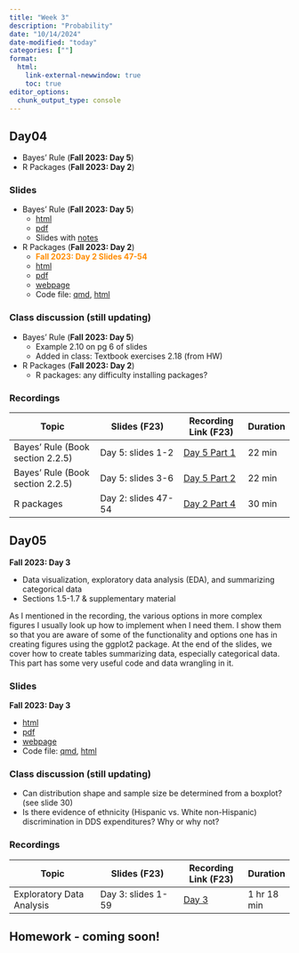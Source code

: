 ```yaml
---
title: "Week 3"
description: "Probability"
date: "10/14/2024"
date-modified: "today"
categories: [""]
format: 
  html:
    link-external-newwindow: true
    toc: true
editor_options: 
  chunk_output_type: console
---
```




## Day04    

* Bayes' Rule (__Fall 2023: Day 5__)
* R Packages (__Fall 2023: Day 2__)

### Slides


* Bayes' Rule (__Fall 2023: Day 5__)
    * [html](../slides/Day05_bsta511.qmd)
    * [pdf](../LaTeX_slides/Day05_bsta511.pdf)
    * Slides with [notes](https://drive.google.com/file/d/1Is2JXTYLhp6e6Ia4dBF9SunrVgZhRkXQ/view?usp=sharing)
* R Packages (__Fall 2023: Day 2__)
    * __[Fall 2023: Day 2 Slides 47-54]{style="color:darkorange"}__
    * [html](../slides/Day02_bsta511.qmd) 
    * [pdf](https://drive.google.com/file/d/1I59wEibQe1sXi5urIkYEv-lW1NHU6zzC/view?usp=sharing)
    * [webpage](../slides_md/Day02_bsta511_md.qmd)
    * Code file: [qmd](https://github.com/niederhausen/BSTA_511_F24/blob/main/slides_code/Day02_bsta511_code.qmd), [html](../slides_code/Day02_bsta511_code.qmd)
    

### Class discussion (still updating)

<!-- [Class discussion Google doc link](https://docs.google.com/document/d/1m_sOZWZHlnL89N60RyfdFG6wphcEpofLevd2kMc1wYc/edit?usp=sharing) -->

* Bayes' Rule (__Fall 2023: Day 5__)
    * Example 2.10 on pg 6 of slides
    * Added in class: Textbook exercises 2.18 (from HW)

* R Packages (__Fall 2023: Day 2__)
    * R packages: any difficulty installing packages?


### Recordings

| Topic | Slides (F23) | Recording Link (F23) | Duration |
|----------------------|---------------------|----------------|----------|
| Bayes' Rule (Book section 2.2.5) | Day 5: slides 1-2 | [Day 5 Part 1](https://echo360.org/lesson/77ab7ace-a200-4455-ae0d-8fd0be3216ef/classroom#sortDirection=desc) | 22 min |
| Bayes' Rule (Book section 2.2.5) | Day 5: slides 3-6 | [Day 5 Part 2](https://echo360.org/lesson/51a9cd82-0772-4254-b4bb-41bbeefcd062/classroom#sortDirection=desc) | 22 min |
| R packages | Day 2: slides 47-54 | [Day 2 Part 4](https://echo360.org/lesson/9536c32e-4f83-492e-b12a-0afb73fbcd4a/classroom#sortDirection=desc) | 30 min |


## Day05 

__Fall 2023: Day 3__

* Data visualization, exploratory data analysis (EDA), and summarizing categorical data
* Sections 1.5-1.7 & supplementary material

:::{.callout-note}
As I mentioned in the recording, the various options in more complex figures I usually look up how to implement when I need them. I show them so that you are aware of some of the functionality and options one has in creating figures using the ggplot2 package. At the end of the slides, we cover how to create tables summarizing data, especially categorical data. This part has some very useful code and data wrangling in it.
:::


### Slides

__Fall 2023: Day 3__

* [html](../slides/Day03_bsta511.qmd)
* [pdf](https://drive.google.com/file/d/1IdkNDrcdGWozHGMrk28B5PXjDx-_ylqo/view?usp=sharing)
* [webpage](../slides_md/Day03_bsta511_md.qmd)
* Code file: [qmd](https://github.com/niederhausen/BSTA_511_F24/blob/main/slides_code/Day03_bsta511_code.qmd), [html](../slides_code/Day03_bsta511_code.qmd)

### Class discussion (still updating)

* Can distribution shape and sample size be determined from a boxplot? (see slide 30)
* Is there evidence of ethnicity (Hispanic vs. White non-Hispanic) discrimination in DDS expenditures? Why or why not?

<!-- ### Part 2 slides -->

<!-- The Day 3 Part 2 slides include extra EDA to examine further the question of whether there is evidence of ethnicity (Hispanic vs. White non-Hispanic) discrimination in DDS expenditures based on the data. -->

<!-- * [html](../slides/Day03_bsta511_part2.qmd) -->
<!-- * [pdf](https://drive.google.com/file/d/1IofJF8cXrEyfVokBOw0WOcQGuGfETvsu/view?usp=sharing) -->
<!-- * [webpage](../slides_md/Day03_bsta511_md_part2.qmd) -->
<!-- * Code file: [qmd](https://github.com/niederhausen/BSTA_511_F24/blob/main/slides_code/Day03_bsta511_code_part2.qmd), [html](../slides_code/Day03_bsta511_code_part2.qmd) -->


<!-- ### Part 3 slides: Data Wrangling -->

<!-- The Day 3 Part 3 slides provide more data wrangling examples. Some of the functions covered were used in the Day 3 Part 2 slides.  -->

<!-- _HW 2 makes reference to some of the functions in these slides._ -->

<!-- * [pdf](https://drive.google.com/file/d/1IfubP0ei-5jTIVs33dyoEqjMIY-Q8qBe/view?usp=sharing) -->
<!-- * Code file: [qmd](https://github.com/niederhausen/BSTA_511_F24/blob/main/slides_code/Day03_bsta511_code_part3_data_wrangling.qmd), [html](../slides_code/Day03_bsta511_code_part3_data_wrangling.qmd) -->


### Recordings

| Topic | Slides (F23) | Recording Link (F23) | Duration |
|----------------------|---------------------|----------------|----------|
| Exploratory Data Analysis | Day 3: slides 1-59 | [Day 3](https://echo360.org/lesson/8ba30718-f090-4e31-ad77-85e449d70c85/classroom#sortDirection=desc) | 1 hr 18 min |




## Homework - coming soon!

<!-- * [HW 2](../homework/HW_2_F24_bsta511.qmd) due on Sat, 10/14 -->
<!--     * Covers Days 3-5 -->
<!-- * HW 3 due on Sat, 10/21 -->
<!--     * Covers Days 6-7 -->

<!-- ### Why is `{.unnumbered}` included at the end of some of the section headers on the HW? -->

<!-- * I added the option for the sections to be numbered in the YAML (`number-sections: true`) so that the R exercises at the end of the file are numbered.  -->
<!-- * However, the book exercises already have their own numbering, and so I added `{.unnumbered}` to the section headers of the book exercises so that they are not numbered twice.  -->



